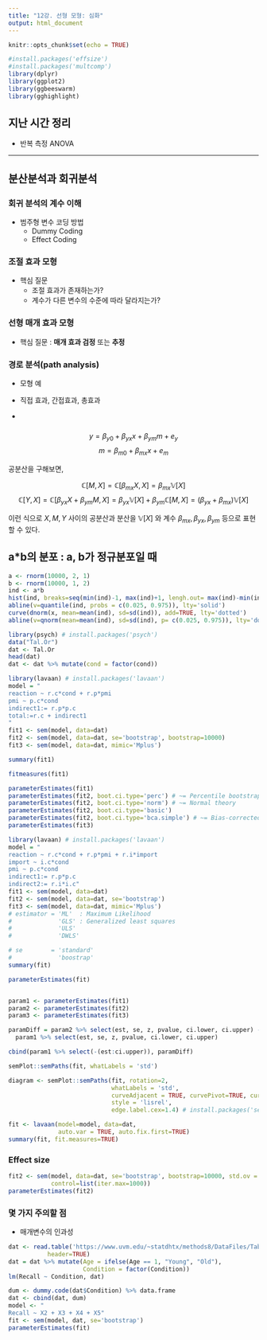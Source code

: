 ```yaml
---
title: "12강. 선형 모형: 심화"
output: html_document
---
```


```r
knitr::opts_chunk$set(echo = TRUE)
```

```r
#install.packages('effsize')
#install.packages('multcomp')
library(dplyr)
library(ggplot2)
library(ggbeeswarm)
library(gghighlight)
```


## 지난 시간 정리

* 반복 측정 ANOVA

---

## 분산분석과 회귀분석

### 회귀 분석의 계수 이해

* 범주형 변수 코딩 방법
  * Dummy Coding
  * Effect Coding
  
### 조절 효과 모형  

* 핵심 질문 
  * 조절 효과가 존재하는가?
  * 계수가 다른 변수의 수준에 따라 달라지는가?


### 선형 매개 효과 모형

* 핵심 질문 : **매개 효과 검정** 또는 **추정**


### 경로 분석(path analysis)

* 모형 예

* 직접 효과, 간접효과, 총효과

* 

###

$$y = \beta_{y0} + \beta_{yx} x + \beta_{ym} m + e_y$$
$$m = \beta_{m0} + \beta_{mx} x  + e_m$$

공분산을 구해보면,

$$\mathbb{C}[M,X] = \mathbb{C}[\beta_{mx}X, X] = \beta_{mx} \mathbb{V}[X]$$
$$\mathbb{C}[Y,X] = \mathbb{C}[\beta_{yx}X + \beta_{ym}M, X] = \beta_{yx}\mathbb{V}[X] + \beta_{ym}\mathbb{C}[M,X]=(\beta_{yx}  + \beta_{mx})\mathbb{V}[X]$$

이런 식으로 $X, M, Y$ 사이의 공분산과 분산을 $\mathbb{V}[X]$ 와 계수 $\beta_{mx}, \beta_{yx}, \beta_{ym}$ 등으로 표현할 수 있다.


## a*b의 분포 : a, b가 정규분포일 때

```r
a <- rnorm(10000, 2, 1)
b <- rnorm(10000, 1, 2)
ind <- a*b
hist(ind, breaks=seq(min(ind)-1, max(ind)+1, lengh.out= max(ind)-min(ind)+3), freq=FALSE)
abline(v=quantile(ind, probs = c(0.025, 0.975)), lty='solid')
curve(dnorm(x, mean=mean(ind), sd=sd(ind)), add=TRUE, lty='dotted')
abline(v=qnorm(mean=mean(ind), sd=sd(ind), p= c(0.025, 0.975)), lty='dotted')
```



```r
library(psych) # install.packages('psych')
data("Tal.Or")
dat <- Tal.Or
head(dat)
dat <- dat %>% mutate(cond = factor(cond))
```

```r
library(lavaan) # install.packages('lavaan')
model = "
reaction ~ r.c*cond + r.p*pmi 
pmi ~ p.c*cond
indirect1:= r.p*p.c 
total:=r.c + indirect1
"
fit1 <- sem(model, data=dat)
fit2 <- sem(model, data=dat, se='bootstrap', bootstrap=10000)
fit3 <- sem(model, data=dat, mimic='Mplus')

summary(fit1)

fitmeasures(fit1)

parameterEstimates(fit1)
parameterEstimates(fit2, boot.ci.type='perc') # ~= Percentile bootstrap
parameterEstimates(fit2, boot.ci.type='norm') # ~= Normal theory
parameterEstimates(fit2, boot.ci.type='basic')
parameterEstimates(fit2, boot.ci.type='bca.simple') # ~= Bias-corrected bootstrap
parameterEstimates(fit3)
```

```r
library(lavaan) # install.packages('lavaan')
model = "
reaction ~ r.c*cond + r.p*pmi + r.i*import
import ~ i.c*cond
pmi ~ p.c*cond
indirect1:= r.p*p.c 
indirect2:= r.i*i.c"
fit1 <- sem(model, data=dat)
fit2 <- sem(model, data=dat, se='bootstrap')
fit3 <- sem(model, data=dat, mimic='Mplus')
# estimator = 'ML'  : Maximum Likelihood
#             'GLS' : Generalized least squares
#             'ULS'
#             'DWLS'

# se        = 'standard'
#             'boostrap'
summary(fit)

parameterEstimates(fit)


param1 <- parameterEstimates(fit1)
param2 <- parameterEstimates(fit2)
param3 <- parameterEstimates(fit3)

paramDiff = param2 %>% select(est, se, z, pvalue, ci.lower, ci.upper) - 
  param1 %>% select(est, se, z, pvalue, ci.lower, ci.upper)

cbind(param1 %>% select(-(est:ci.upper)), paramDiff)

semPlot::semPaths(fit, whatLabels = 'std')

diagram <- semPlot::semPaths(fit, rotation=2, 
                             whatLabels = 'std',
                             curveAdjacent = TRUE, curvePivot=TRUE, curvePivotShape=1, layout='tree2',
                             style = 'lisrel', 
                             edge.label.cex=1.4) # install.packages('semPlot')
```

```r
fit <- lavaan(model=model, data=dat,
              auto.var = TRUE, auto.fix.first=TRUE)
summary(fit, fit.measures=TRUE)
```

### Effect size

```r
fit2 <- sem(model, data=dat, se='bootstrap', bootstrap=10000, std.ov = TRUE,
            control=list(iter.max=1000))
parameterEstimates(fit2)
```



### 몇 가지 주의할 점

* 매개변수의 인과성


```r
dat <- read.table('https://www.uvm.edu/~statdhtx/methods8/DataFiles/Tab13-2.dat', 
           header=TRUE)
dat = dat %>% mutate(Age = ifelse(Age == 1, "Young", "Old"),
                     Condition = factor(Condition))
lm(Recall ~ Condition, dat)

dum <- dummy.code(dat$Condition) %>% data.frame
dat <- cbind(dat, dum)
model <- "
Recall ~ X2 + X3 + X4 + X5"
fit <- sem(model, dat, se='bootstrap')
parameterEstimates(fit)
```

